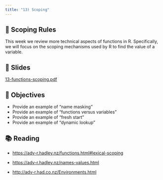 ```yaml
---
title: "13) Scoping"
---
```



## 📖 Scoping Rules

This week we review more technical aspects of functions in R. Specifically, 
we will focus on the scoping mechanisms used by R to find the value of a variable.



## 📰 Slides

[13-functions-scoping.pdf](../slides/13-functions-scoping.pdf)



## 🎯 Objectives

- Provide an example of "name masking"
- Provide an example of "functions versus variables"
- Provide an example of "fresh start"
- Provide an example of "dynamic lookup"



## 📚 Reading

- <a href="https://adv-r.hadley.nz/functions.html#lexical-scoping" target="_blank">https://adv-r.hadley.nz/functions.html#lexical-scoping</a>

- <a href="https://adv-r.hadley.nz/names-values.html" target="_blank">https://adv-r.hadley.nz/names-values.html</a>

- <a href="http://adv-r.had.co.nz/Environments.html" target="_blank">http://adv-r.had.co.nz/Environments.html</a>


